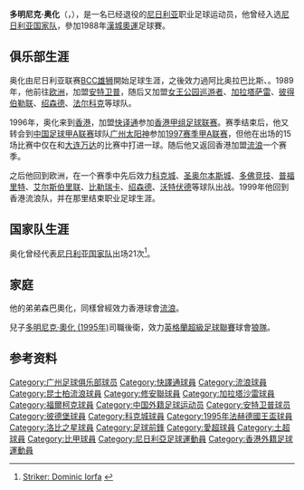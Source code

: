 {{noteTA
|G1=足球
|G2=UEFA
|G3=FAcup
|G4=苏超
}}
{{lan|zh-hk={{dablink|本條目記述尼日利亞足球員。關於他的同名兒子，英格蘭足球員，詳參見[[多明尼克·奧化_(1995年)|多明尼克·奧化 (1995年)]]。}}|zh-tw=|zh-cn}}
{{Football player infobox 
| playername = 多明尼克·奥化
| image = 
| fullname = Dominic Iorfa
| height =  
| dateofbirth = {{birth date and age|1968|01|10|df=I}} 
| cityofbirth = [[贝努埃州|贝努埃州]]{{tsl|en|Gboko|吉博库}} 
| countryofbirth = {{NGA}} 
| currentclub  = 
| clubnumber = 
| position = [[前锋_(足球)|前锋]]
| youthyears = 
| youthclubs = 
| years = 1984–1986<br />1986–1987<br />1987–1989<br />1989–1990<br />1990–1992<br />1992–1993<br />1993–1994<br />1994–1996<br />1996<br />1996–1997<br />1997<br />1997–1998<br />1998<br />1998<br />1998<br />1998<br />1998<br />1998–1999<br />1998–1999<br />1998–1999<br />1999–2000
| clubs =  [[BCC雄狮|BCC雄狮]]<br />阿比奥拉巴比斯<br />{{tsl|en|Ranchers Bees||牧人蜜蜂}}<br /> [[皇家安特卫普足球俱乐部|安特卫普]]<br />[[女王公园巡游者足球俱乐部|女王公园巡游者]]<br />[[加拉塔萨雷体育俱乐部|加拉塔萨雷]]<br />[[彼得伯勒联足球俱乐部|彼得伯勒联]]<br />[[绍森德足球俱乐部|修安聯]]<br />[[法尔科克足球俱乐部|法尔科克]]<br />[[花花足球会|快译通]]<br/> [[广州足球俱乐部|广州太阳神]]<br />[[香港流浪足球会|流浪]]<br />[[科克城足球俱乐部|科克城]]<br />[[聖奧爾本斯城足球會|圣奥尔本斯城]]<br />[[多佛竞技足球俱乐部|多佛竞技]]<br />[[瑟羅克足球會|普福里特]]<br />→[[艾爾斯伯里聯足球會|艾尔斯伯里联]]<br />[[比勒里基鎮足球會|比勒瑞卡]]<br />[[绍森德足球俱乐部|修安聯]]<br />[[禾達福特足球會|沃特福德]]<br />[[香港流浪足球会|流浪]]
| caps(goals) = <br /><br /><br />{{0}}4 (0)<br /><br />{{0}}6 (2)<br />60 (9)<br />15 (1)<br />{{0}}4 (0) <br /><br />15 (1)<br /><br /><br />{{0}}2 (2) <br /><br /><br />{{0}}2 (0) <br /><br />{{0}}2 (0) <br />24 (5)
| nationalyears = 1987–1990
| nationalteam = [[尼日利亚国家足球队|尼日利亚]]
| nationalcaps(goals) = 21 (?)
}}
'''多明尼克·奥化'''（{{lang-en|'''Dominic Iorfa'''}}，{{bd|1968年|1月10日|||I}}），是一名已经退役的[[尼日利亚|尼日利亚]]职业足球运动员，他曾经入选[[尼日利亚国家足球队|尼日利亚国家队]]，參加1988年[[漢城奧運|漢城奧運]]足球賽。

==俱乐部生涯==
奥化由尼日利亚联赛[[BCC雄狮|BCC雄狮]]開始足球生涯，之後效力過阿比奥拉巴比斯、{{tsl|en|Ranchers Bees||牧人蜜蜂}}。1989年，他前往[[欧洲|欧洲]]，加盟[[皇家安特卫普足球俱乐部|安特卫普]]，随后又加盟[[女王公园巡游者足球俱乐部|女王公园巡游者]]、[[加拉塔萨雷体育俱乐部|加拉塔萨雷]]、[[彼得伯勒联足球俱乐部|彼得伯勒联]]、[[绍森德足球俱乐部|绍森德]]、[[法尔科克足球俱乐部|法尔科克]]等球队。

1996年，奥化来到[[香港|香港]]，加盟[[花花足球会|快译通]]参加[[香港甲组足球联赛|香港甲组足球联赛]]。赛季结束后，他又转会到[[中国足球甲A联赛|中国足球甲A联赛]]球队[[广州足球俱乐部|广州太阳神]]参加[[1997年中国足球甲A联赛|1997赛季甲A联赛]]，但他在出场的15场比赛中仅在和[[大连实德足球俱乐部|大连万达]]的比赛中打进一球。随后他又返回香港加盟[[香港流浪足球会|流浪]]一个赛季。

之后他回到欧洲，在一个赛季中先后效力[[科克城足球俱乐部|科克城]]、[[聖奧爾本斯城足球會|圣奥尔本斯城]]、[[多佛竞技足球俱乐部|多佛竞技]]、[[瑟羅克足球會|普福里特]]、[[艾爾斯伯里聯足球會|艾尔斯伯里联]]、[[比勒里基鎮足球會|比勒瑞卡]]、[[绍森德足球俱乐部|绍森德]]、[[禾達福特足球會|沃特伏德]]等球队出战。1999年他回到香港流浪队，并在那里结束职业足球生涯。

==国家队生涯==
奥化曾经代表[[尼日利亚国家足球队|尼日利亚国家队]]出场21次<ref>[http://www.shrimper.org.uk/players/iorfa.php Striker: Dominic Iorfa] {{Wayback|url=http://www.shrimper.org.uk/players/iorfa.php |date=20160308162857 }}{{en}}</ref>。

==家庭==
他的弟弟森巴奧化，同樣曾經效力香港球會[[香港流浪足球会|流浪]]。

兒子[[多明尼克·奧化_(1995年)|多明尼克·奧化 (1995年)]]司職後衛，效力[[英格蘭超級足球聯賽|英格蘭超級足球聯賽]]球會[[狼隊|狼隊]]。

==参考资料==
{{reflist}}

{{DEFAULTSORT:Iorfa,Dominic}}

{{1997年广州太阳神名单}}

[[Category:广州足球俱乐部球员|Category:广州足球俱乐部球员]]
[[Category:快譯通球員|Category:快譯通球員]]
[[Category:流浪球員|Category:流浪球員]]
[[Category:昆士柏流浪球員|Category:昆士柏流浪球員]]
[[Category:修安聯球員|Category:修安聯球員]]
[[Category:加拉塔沙雷球員|Category:加拉塔沙雷球員]]
[[Category:福爾柯克球員|Category:福爾柯克球員]]
[[Category:中国外籍足球运动员|Category:中国外籍足球运动员]]
[[Category:安特卫普球员|Category:安特卫普球员]]
[[Category:彼德堡球員|Category:彼德堡球員]]
[[Category:科克城球員|Category:科克城球員]]
[[Category:1995年法赫德國王盃球員|Category:1995年法赫德國王盃球員]]
[[Category:洛比之星球員|Category:洛比之星球員]]
[[Category:足球前鋒|Category:足球前鋒]]
[[Category:愛超球員|Category:愛超球員]]
[[Category:土超球員|Category:土超球員]]
[[Category:比甲球員|Category:比甲球員]]
[[Category:尼日利亞足球運動員|Category:尼日利亞足球運動員]]
[[Category:香港外籍足球運動員|Category:香港外籍足球運動員]]